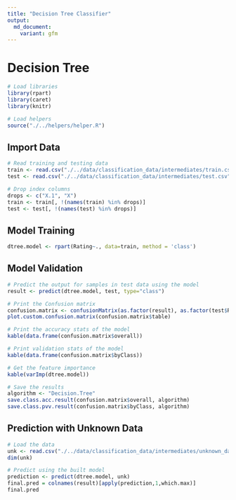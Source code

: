 ```yaml
---
title: "Decision Tree Classifier"
output:
  md_document:
    variant: gfm
---
```


# Decision Tree

```r
# Load libraries
library(rpart)
library(caret)
library(knitr)

# Load helpers
source("./../helpers/helper.R")
```

## Import Data

```r
# Read training and testing data
train <- read.csv("./../data/classification_data/intermediates/train.csv")
test <- read.csv("./../data/classification_data/intermediates/test.csv")

# Drop index columns
drops <- c("X.1", "X")
train <- train[, !(names(train) %in% drops)]
test <- test[, !(names(test) %in% drops)]
```

## Model Training

```r
dtree.model <- rpart(Rating~., data=train, method = 'class')
```

## Model Validation

```r
# Predict the output for samples in test data using the model
result <- predict(dtree.model, test, type="class")

# Print the Confusion matrix
confusion.matrix <- confusionMatrix(as.factor(result), as.factor(test$Rating))
plot.custom.confusion.matrix(confusion.matrix$table)
```

```r
# Print the accuracy stats of the model
kable(data.frame(confusion.matrix$overall))
```

```r
# Print validation stats of the model
kable(data.frame(confusion.matrix$byClass))
```

```r
# Get the feature importance
kable(varImp(dtree.model))
```

```r
# Save the results
algorithm <- "Decision.Tree"
save.class.acc.result(confusion.matrix$overall, algorithm)
save.class.pvv.result(confusion.matrix$byClass, algorithm)
```

## Prediction with Unknown Data

```r
# Load the data
unk <- read.csv("./../data/classification_data/intermediates/unknown_data.csv")
dim(unk)

# Predict using the built model
prediction <- predict(dtree.model, unk)
final.pred = colnames(result)[apply(prediction,1,which.max)]
final.pred
```
